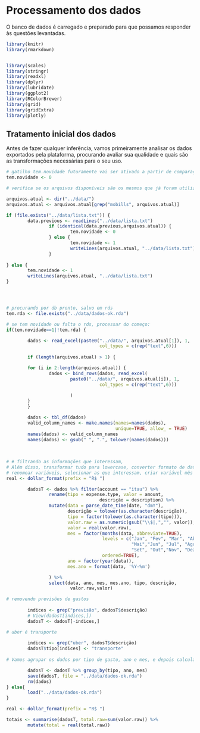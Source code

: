 # Processamento dos dados 

O banco de dados é carregado e preparado para que possamos responder às questões levantadas. 


```r

library(knitr)
library(rmarkdown)


library(scales)
library(stringr)
library(readxl)
library(dplyr)
library(lubridate)
library(ggplot2)
library(RColorBrewer)
library(grid)
library(gridExtra)
library(plotly)

```



## Tratamento inicial dos dados

Antes de fazer qualquer inferência, vamos primeiramente analisar os dados exportados pela plataforma, procurando avaliar sua qualidade e quais são as transformações necessárias para o seu uso.

<!-- tratar inicial.csv com sed+grep para filtrar 2015 e 2016 -->
<!-- Pega a 1a linha (1 a 5), para cabeçalho -->
<!-- $ sed -n "1,5p" inicial.csv > newData.csv -->

<!-- filtra 2015 e 2016 -->
<!-- $ grep -E "^(,2015|,2016)" inicial.csv >> newData.csv -->


```r
# gatilho tem.novidade futuramente vai ser ativado a partir de comparação com o servidor
tem.novidade <- 0

# verifica se os arquivos disponíveis são os mesmos que já foram utilizados anteriormente. Se não, dispara um novo processamento

arquivos.atual <- dir("../data/")
arquivos.atual <- arquivos.atual[grep("mobills", arquivos.atual)]

if (file.exists("../data/lista.txt")) {
        data.previous <- readLines("../data/lista.txt")
                if (identical(data.previous,arquivos.atual)) {
                        tem.novidade <- 0
                } else {
                        tem.novidade <- 1
                        writeLines(arquivos.atual, "../data/lista.txt")
                }
        
} else {
        tem.novidade <- 1
        writeLines(arquivos.atual, "../data/lista.txt")
}




# procurando por db pronto, salvo em rds
tem.rda <- file.exists("../data/dados-ok.rda")

# se tem novidade ou falta o rds, processar do começo:
if(tem.novidade==1|!tem.rda) {

        dados <- read_excel(paste0("../data/", arquivos.atual[1]), 1,
                                   col_types = c(rep("text",6)))
                        
        if (length(arquivos.atual) > 1) {

        for (i in 2:length(arquivos.atual)) {
                dados <- bind_rows(dados, read_excel(
                        paste0("../data/", arquivos.atual[i]), 1,
                                   col_types = c(rep("text",6)))
                                   
                        )
        }
        }        

        dados <- tbl_df(dados)
        valid_column_names <- make.names(names=names(dados), 
                                         unique=TRUE, allow_ = TRUE)
        names(dados) <- valid_column_names
        names(dados) <- gsub(" ", ".", tolower(names(dados)))
        
        
        
# # filtrando as informações que interessam,
# Além disso, transformar tudo para lowercase, converter formato de datas,
# renomear variáveis, selecionar as que interessam, criar variável mês
real <- dollar_format(prefix = "R$ ")

        dadosT <- dados %>% filter(account == "itau") %>%
                rename(tipo = expense.type, valor = amount,
                                   descrição = description) %>%
                mutate(data = parse_date_time(date, "dmY"),
                       descrição = tolower(as.character(descrição)),
                       tipo = factor(tolower(as.character(tipo))),
                       valor.raw = as.numeric(gsub("\\$|,","", valor)),
                       valor = real(valor.raw),
                       mes = factor(months(data, abbreviate=TRUE),
                                    levels = c("Jan", "Fev", "Mar", "Abr",
                                               "Mai","Jun", "Jul", "Ago",
                                               "Set", "Out","Nov", "Dez"),
                                    ordered=TRUE),
                       ano = factor(year(data)),
                       mes.ano = format(data, '%Y-%m')

                ) %>%
                select(data, ano, mes, mes.ano, tipo, descrição, 
                        valor.raw,valor)

# removendo previsões de gastos
        
        indices <- grep("previsão", dadosT$descrição)
        # View(dadosT[indices,])
        dadosT <- dadosT[-indices,]

# uber é transporte
        
        indices <- grep("uber", dadosT$descrição)
        dadosT$tipo[indices] <- "transporte"
        
# Vamos agrupar os dados por tipo de gasto, ano e mes, e depois calcular o total de gastos em cada categoria

        dadosT <- dadosT %>% group_by(tipo, ano, mes)
        save(dadosT, file = "../data/dados-ok.rda")
        rm(dados)
} else{
        load("../data/dados-ok.rda")
}

real <- dollar_format(prefix = "R$ ")

totais <- summarise(dadosT, total.raw=sum(valor.raw)) %>%
        mutate(total = real(total.raw))

```

